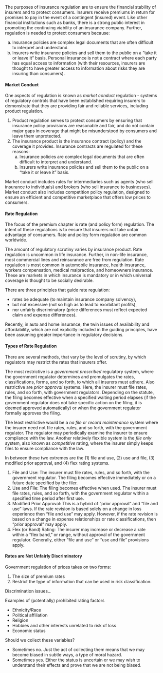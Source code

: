<!-- ###  Rate Regulation {#S:RateRegulation} -->

The purposes of insurance regulation are to ensure the financial stability of insurers and to protect consumers. Insurers receive premiums in return for promises to pay in the event of a contingent (insured) event. Like other financial institutions such as banks, there is a strong public interest in promoting the continuing viability of an insurance company. Further, regulation is needed to protect consumers because:

a.	Insurance policies are complex legal documents that are often difficult to interpret and understand.
b.	Insurers write insurance policies and sell them to the public on a "take it or leave it" basis. Personal insurance is not a contract where each party has equal access to information (with their resources, insurers are thought to have greater access to information about risks they are insuring than consumers).

#### Market Conduct 

One aspects of regulation is known as *market conduct* regulation - systems of regulatory controls that have been established requiring insurers to demonstrate that they are providing fair and reliable services, including product regulation.

1. Product regulation serves to protect consumers by ensuring that insurance policy provisions are reasonable and fair, and do not contain major gaps in coverage that might be misunderstood by consumers and leave them unprotected.
2. The insurance product is the insurance contract (policy) and the coverage it provides. Insurance contracts are regulated for these reasons:
    a. Insurance policies are complex legal documents that are often difficult to interpret and understand.
    b. Insurers write insurance policies and sell them to the public on a "take it or leave it" basis.

Market conduct includes rules for intermediaries such as agents (who sell insurance to individuals) and brokers (who sell insurance to businesses). Market conduct also includes competition policy regulation, designed to ensure an efficient and competitive marketplace that offers low prices to consumers. 


#### Rate Regulation 

The focus of the premium chapter is rate (and policy form) regulation. The intent of these regulations is to ensure that insurers not take unfair advantage of consumers. Rate and policy form regulation are common worldwide.

The amount of regulatory scrutiny varies by insurance product. Rate regulation is uncommon in life insurance. Further, in non-life insurance, most commercial lines and reinsurance are free from regulation. Rate regulation is most common in automobile insurance, health insurance, workers compensation, medical malpractice, and homeowners insurance. These are markets in which insurance is mandatory or in which universal coverage is thought to be socially desirable.

There are three principles that guide rate regulation: 

* rates be adequate (to maintain insurance company solvency), 
* but not excessive (not so high as to lead to exorbitant profits), 
* nor unfairly discriminatory (price differences must reflect expected claim and expense differences). 

Recently, in auto and home insurance, the twin issues of availability and affordability, which are not explicitly included in the guiding principles, have been assuming greater importance in regulatory decisions.


#### Types of Rate Regulation 

There are several methods, that vary by the level of scrutiny, by which regulators may restrict the rates that insurers offer.

The most restrictive is a *government prescribed* regulatory system, where the government regulator determines and promulgates the rates, classifications, forms, and so forth, to which all insurers must adhere. Also restrictive are *prior approval* systems. Here, the insurer must file rates, rules, and so forth, with government regulators. Depending on the statute, the filing becomes effective when a specified waiting period elapses (if the government regulator does not take specific action on the filing, it is deemed approved automatically) or when the government regulator formally approves the filing.

The least restrictive would be a *no file* or *record maintenance* system where the insurer need not file rates, rules, and so forth, with the government regulator. The regulator may periodically examine the insurer to ensure compliance with the law. Another relatively flexible system is the *file only* system, also known as *competitive* rating, where the insurer simply keeps files to ensure compliance with the law.

In between these two extremes are the (1) file and use, (2) use and file, (3) modified prior approval, and (4) flex rating systems.

1. File and Use: The insurer must file rates, rules, and so forth, with the government regulator. The filing becomes effective immediately or on a future date specified by the filer.
2. Use and File: The filing becomes effective when used. The insurer must file rates, rules, and so forth, with the government regulator within a specified time period after first use.
3. Modified Prior Approval: This is a hybrid of "prior approval" and "file and use" laws. If the rate revision is based solely on a change in loss experience then "file and use" may apply. However, if the rate revision is based on a change in expense relationships or rate classifications, then "prior approval" may apply. 
4. Flex (or Band) Rating: The insurer may increase or decrease a rate within a "flex band," or range, without approval of the government regulator. Generally, either "file and use" or "use and file" provisions apply.


#### Rates are Not Unfairly Discriminatory 

Government regulation of prices takes on two forms:

1.	The size of premium rates
2.	Restrict the type of information that can be used in risk classification.

Discrimination issues...


Examples of (potentially) prohibited rating factors

- Ethnicity/Race
- Political affiliation
- Religion
- Hobbies and other interests unrelated to risk of loss
- Economic status

Should we collect these variables?

- Sometimes no. Just the act of collecting them means that we may become biased in subtle ways, a type of moral hazard.
- Sometimes yes. Either the status is uncertain or we may wish to understand their effects and prove that we are not being biased.



